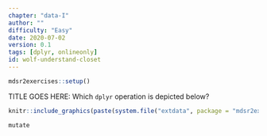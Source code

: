 ```yaml
---
chapter: "data-I"
author: ""
difficulty: "Easy"
date: 2020-07-02 
version: 0.1
tags: [dplyr, onlineonly]
id: wolf-understand-closet
---
```

```r
mdsr2exercises::setup()
```

TITLE GOES HERE: Which `dplyr` operation is depicted below? 

```r
knitr::include_graphics(paste(system.file("extdata", package = "mdsr2exercises"), "/dplyr-mutate.png", sep = ""))
```

<!--answer-start-->
`mutate`
<!--answer-end-->
